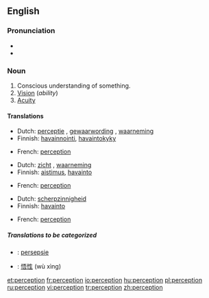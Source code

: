 ==English==

===Pronunciation===
*{{IPA|/pəˈsɛpʃən/}}
*{{audio|en-us-perception.ogg|Audio (US)}}

===Noun===
{{en-noun}}

# Conscious understanding of something.
# [[Vision]] (''ability'')
# [[Acuity]]

====Translations====
{{top|Conscious understanding of something}}
*Dutch: [[perceptie]] {{f}}, [[gewaarwording]] {{f}}, [[waarneming]] {{f}}
*Finnish: [[havainnointi]], [[havaintokyky]]
{{mid}}
*French: [[#French|perception]] {{f}}
{{bottom}}

{{top|Vision}}
*Dutch: [[zicht]] {{n}}, [[waarneming]] {{f}}
*Finnish: [[aistimus]], [[havainto]]
{{mid}}
*French: [[#French|perception]] {{f}}
{{bottom}}

{{top|Acuity}}
*Dutch: [[scherpzinnigheid]]
*Finnish: [[havainto]]
{{mid}}
*French: [[#French|perception]] {{f}}
{{bottom}}

=====Translations to be categorized=====
{{checktrans}}
*{{ttbc|Afrikaans}}: [[persepsie]] {{f}}
*{{ttbc|Chinese}}: [[悟性]] (wù xìng)

[[et:perception]]
[[fr:perception]]
[[io:perception]]
[[hu:perception]]
[[pl:perception]]
[[ru:perception]]
[[vi:perception]]
[[tr:perception]]
[[zh:perception]]